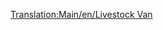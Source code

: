 [[Translation:Main/en/Livestock Van]]{{en/-}}{{Template:Navbox Vagonok/Hu}}
{{Template:Vagonok/Hu
|Name=Állatszállító vagon
|Picture=[[File:en/Livestockvan.png]]
|NormalCost=£1,125 ($2,250)
|NormalWeight=20 / 24 t
|NormalCapacity=25 állat
|MonoCost="
|MonoWeight=20 / 25 t
|MonoCapacity=30 állat
|MagCost="
|MagWeight=20 / 26 t
|MagCapacity=32 állat
|Description=Az [[Main/hu/Állat|állatot]] és a gabonát szállító vagonok kapacitása eltérő. Ha vegyes vonatokat indítasz a farmról, érdemes ezt szem előtt tartanod.
}}
